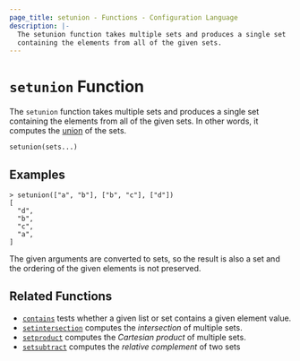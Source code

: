 ```yaml
---
page_title: setunion - Functions - Configuration Language
description: |-
  The setunion function takes multiple sets and produces a single set
  containing the elements from all of the given sets.
---
```


# `setunion` Function

The `setunion` function takes multiple sets and produces a single set
containing the elements from all of the given sets. In other words, it
computes the [union](https://en.wikipedia.org/wiki/Union_\(set_theory\)) of
the sets.

```hcl
setunion(sets...)
```

## Examples

```
> setunion(["a", "b"], ["b", "c"], ["d"])
[
  "d",
  "b",
  "c",
  "a",
]
```

The given arguments are converted to sets, so the result is also a set and
the ordering of the given elements is not preserved.

## Related Functions

* [`contains`](/mnptu/language/functions/contains) tests whether a given list or set contains
  a given element value.
* [`setintersection`](/mnptu/language/functions/setintersection) computes the _intersection_ of
  multiple sets.
* [`setproduct`](/mnptu/language/functions/setproduct) computes the _Cartesian product_ of multiple
  sets.
* [`setsubtract`](/mnptu/language/functions/setsubtract) computes the _relative complement_ of two sets
